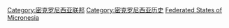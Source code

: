 [[Category:密克罗尼西亚联邦|Category:密克罗尼西亚联邦]]
[[Category:密克罗尼西亚历史|Category:密克罗尼西亚历史]]
[[Category:大洋洲各国历史|Federated States of Micronesia]]